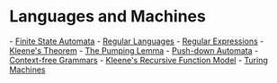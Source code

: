 = Languages and Machines =

- [[Finite State Automata]]
- [[Regular Languages]]
- [[Regular Expressions]]
- [[Kleene's Theorem]]
- [[The Pumping Lemma]]
- [[Push-down Automata]]
- [[Context-free Grammars]]
- [[Kleene's Recursive Function Model]]
- [[Turing Machines]]
